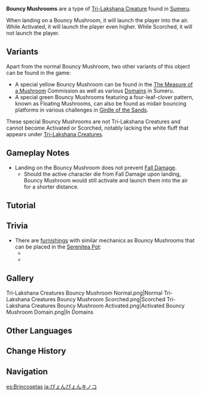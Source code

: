 {{Terminology Infobox
|image  = Bouncy Mushroom.png
|type   = Exploration
|type2  = Tri-Lakshana Creatures
|region = Sumeru
}}
'''Bouncy Mushrooms''' are a type of [[Tri-Lakshana Creature]] found in [[Sumeru]].

When landing on a Bouncy Mushroom, it will launch the player into the air. While Activated, it will launch the player even higher. While Scorched, it will not launch the player.

==Variants==
Apart from the normal Bouncy Mushroom, two other variants of this object can be found in the game:
* A special yellow Bouncy Mushroom can be found in the [[The Measure of a Mushroom]] Commission as well as various [[Domain]]s in Sumeru.
* A special green Bouncy Mushrooms featuring a four-leaf-clover pattern, known as Floating Mushrooms,<!--as displayed in the Seven Dish Dance challenge prompts, although that prompt isn't on the wiki--> can also be found as midair bouncing platforms in various challenges in [[Girdle of the Sands]].

These special Bouncy Mushrooms are not Tri-Lakshana Creatures and cannot become Activated or Scorched, notably lacking the white fluff that appears under [[Tri-Lakshana Creature]]s.

==Gameplay Notes==
* Landing on the Bouncy Mushroom does not prevent [[Fall Damage]].
** Should the active character die from Fall Damage upon landing, Bouncy Mushroom would still activate and launch them into the air for a shorter distance.

==Tutorial==
{{Tutorial|Bouncy Mushrooms...; Bouncy Mushrooms in Domains...}}

==Trivia==
* There are [[furnishing]]s with similar mechanics as Bouncy Mushrooms that can be placed in the [[Serenitea Pot]]:
** {{Item|Leisure Device: Bouncy Tubby}}
** {{Item|Leisure Device: Bouncy Chubby}}

==Gallery==
<gallery>
Tri-Lakshana Creatures Bouncy Mushroom Normal.png|Normal
Tri-Lakshana Creatures Bouncy Mushroom Scorched.png|Scorched
Tri-Lakshana Creatures Bouncy Mushroom Activated.png|Activated
Bouncy Mushroom Domain.png|In Domains
</gallery>

==Other Languages==
{{Other Languages
|en      = Bouncy Mushrooms
|zhs     = 弹弹菇
|zhs_rm  = Tántán-gū
|zht     = 彈彈菇
|zht_rm  = Tántán-gū
|zh_tl   = Bounce-Bounce Mushroom
|ja      = ぴょんぴょんキノコ
|ja_rm   = Pyonpyon Kinoko
|ja_tl   = Bounce-Bounce Mushroom
|ko      = 통통 버섯
|ko_tl   = Bounce-Bounce Mushroom
|es      = Brincoseta
|es_tl   = Jumpshroom
|fr      = Rebonpignon
|fr_tl   = Bounceshroom
|ru      = Прыгучий гриб
|ru_tl   = Bouncy Mushroom
|th      = เห็ดเด้งดึ๋ง
|th_rm   = 
|th_tl   = 
|vi      = Nấm Nhảy
|vi_tl   = 
|de      = Hüpfpilz
|de_tl   = Hop Mushroom
|id      = Bouncy Mushroom
|pt      = Cogumola
|pt_tl   = 
|tr      = Zıpzıp Mantar
|tr_tl   = Bouncy Mushroom
|it      = Fungo rimbalzante
|it_tl   = 
}}

==Change History==
{{Change History|3.0}}

==Navigation==
{{Exploration Navbox|Sumeru}}

[[es:Brincosetas]]
[[ja:ぴょんぴょんキノコ]]